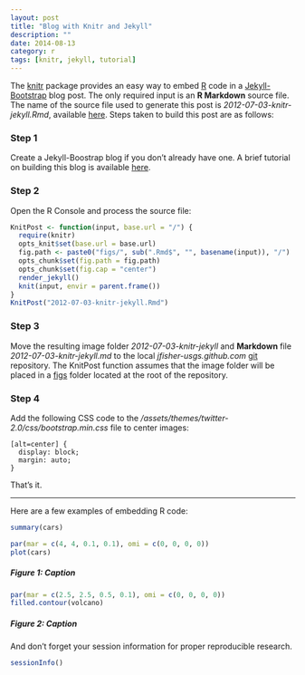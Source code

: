 ```yaml
---
layout: post
title: "Blog with Knitr and Jekyll"
description: ""
date: 2014-08-13
category: r
tags: [knitr, jekyll, tutorial]
---
```


The [knitr](http://yihui.name/knitr/) package provides an easy way to embed
[R](http://www.r-project.org/) code in a [Jekyll-Bootstrap](http://jekyllbootstrap.com/)
blog post. The only required input is an **R Markdown** source file.
The name of the source file used to generate this post is *2012-07-03-knitr-jekyll.Rmd*, available
[here](https://github.com/jfisher-usgs/jfisher-usgs.github.com/blob/master/Rmd/2012-07-03-knitr-jekyll.Rmd).
Steps taken to build this post are as follows:

### Step 1

Create a Jekyll-Boostrap blog if you don't already have one.
A brief tutorial on building this blog is available
[here](/lessons/2012/05/30/jekyll-build-on-windows/).

### Step 2

Open the R Console and process the source file:
```r
KnitPost <- function(input, base.url = "/") {
  require(knitr)
  opts_knit$set(base.url = base.url)
  fig.path <- paste0("figs/", sub(".Rmd$", "", basename(input)), "/")
  opts_chunk$set(fig.path = fig.path)
  opts_chunk$set(fig.cap = "center")
  render_jekyll()
  knit(input, envir = parent.frame())
}
KnitPost("2012-07-03-knitr-jekyll.Rmd")
```

### Step 3

Move the resulting image folder *2012-07-03-knitr-jekyll* and **Markdown** file
*2012-07-03-knitr-jekyll.md* to the local
*jfisher-usgs.github.com* [git](http://git-scm.com/) repository.
The KnitPost function assumes that the image folder will be placed in a
[figs](https://github.com/jfisher-usgs/jfisher-usgs.github.com/tree/master/figs)
folder located at the root of the repository.

### Step 4

Add the following CSS code to the
*/assets/themes/twitter-2.0/css/bootstrap.min.css* file to center images:

    [alt=center] {
      display: block;
      margin: auto;
    }

That's it.

***

Here are a few examples of embedding R code:
```r
summary(cars)
```

```r
par(mar = c(4, 4, 0.1, 0.1), omi = c(0, 0, 0, 0))
plot(cars)
```
##### Figure 1: Caption

```r
par(mar = c(2.5, 2.5, 0.5, 0.1), omi = c(0, 0, 0, 0))
filled.contour(volcano)
```
##### Figure 2: Caption

And don't forget your session information for proper reproducible research.
```r
sessionInfo()
```



<!-- []: {{BASE_PATH}}/images/a.png -->
<!-- {%highlight html%} {%endhighlight%}-->

